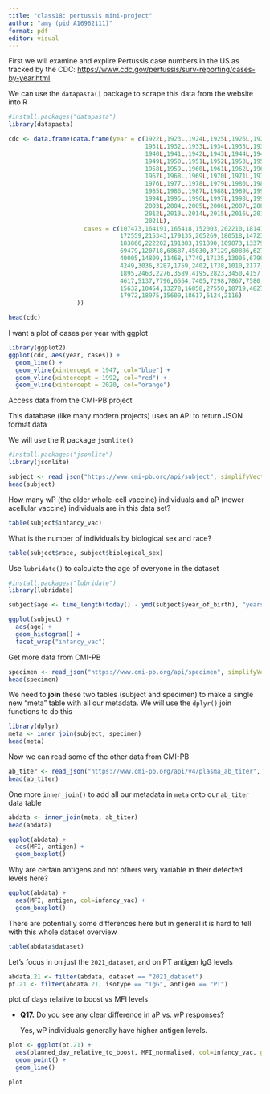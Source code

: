 ```yaml
---
title: "class18: pertussis mini-project"
author: "amy (pid A16962111)"
format: pdf
editor: visual
---
```


First we will examine and explire Pertussis case numbers in the US as tracked by the CDC: <https://www.cdc.gov/pertussis/surv-reporting/cases-by-year.html>

We can use the `datapasta()` package to scrape this data from the website into R

```r
#install.packages("datapasta")
library(datapasta)
```

```r
cdc <- data.frame(data.frame(year = c(1922L,1923L,1924L,1925L,1926L,1927L,1928L,1929L,1930L,
                                      1931L,1932L,1933L,1934L,1935L,1936L,1937L,1938L,1939L,
                                      1940L,1941L,1942L,1943L,1944L,1945L,1946L,1947L,1948L,
                                      1949L,1950L,1951L,1952L,1953L,1954L,1955L,1956L,1957L,
                                      1958L,1959L,1960L,1961L,1962L,1963L,1964L,1965L,1966L,
                                      1967L,1968L,1969L,1970L,1971L,1972L,1973L,1974L,1975L,
                                      1976L,1977L,1978L,1979L,1980L,1981L,1982L,1983L,1984L,
                                      1985L,1986L,1987L,1988L,1989L,1990L,1991L,1992L,1993L,
                                      1994L,1995L,1996L,1997L,1998L,1999L,2000L,2001L,2002L,
                                      2003L,2004L,2005L,2006L,2007L,2008L,2009L,2010L,2011L,
                                      2012L,2013L,2014L,2015L,2016L,2017L,2018L,2019L,2020L,
                                      2021L),
                     cases = c(107473,164191,165418,152003,202210,181411,161799,197371,166914,
                               172559,215343,179135,265269,180518,147237,214652,227319,103188,
                               183866,222202,191383,191890,109873,133792,109860,156517,74715,
                               69479,120718,68687,45030,37129,60886,62786,31732,28295,32148,
                               40005,14809,11468,17749,17135,13005,6799,7717,9718,4810,3285,
                               4249,3036,3287,1759,2402,1738,1010,2177,2063,1623,1730,1248,
                               1895,2463,2276,3589,4195,2823,3450,4157,4570,2719,4083,6586,
                               4617,5137,7796,6564,7405,7298,7867,7580,9771,11647,25827,25616,
                               15632,10454,13278,16858,27550,18719,48277,28639,32971,20762,
                               17972,18975,15609,18617,6124,2116)
                   ))
```

```r
head(cdc)
```

I want a plot of cases per year with ggplot

```r
library(ggplot2)
ggplot(cdc, aes(year, cases)) +
  geom_line() +
  geom_vline(xintercept = 1947, col="blue") +
  geom_vline(xintercept = 1992, col="red") +
  geom_vline(xintercept = 2020, col="orange")
```

Access data from the CMI-PB project

This database (like many modern projects) uses an API to return JSON format data

We will use the R package `jsonlite()`

```r
#install.packages("jsonlite")
library(jsonlite)

subject <- read_json("https://www.cmi-pb.org/api/subject", simplifyVector = TRUE) 
head(subject)
```

How many wP (the older whole-cell vaccine) individuals and aP (newer acellular vaccine) individuals are in this data set?

```r
table(subject$infancy_vac)
```

What is the number of individuals by biological sex and race?

```r
table(subject$race, subject$biological_sex)
```

Use `lubridate()` to calculate the age of everyone in the dataset

```r
#install.packages("lubridate")
library(lubridate)

subject$age <- time_length(today() - ymd(subject$year_of_birth), "years")
```

```r
ggplot(subject) + 
  aes(age) +
  geom_histogram() +
  facet_wrap("infancy_vac")
```

Get more data from CMI-PB

```r
specimen <- read_json("https://www.cmi-pb.org/api/specimen", simplifyVector = TRUE) 
head(specimen)
```

We need to **join** these two tables (subject and specimen) to make a single new "meta" table with all our metadata. We will use the `dplyr()` join functions to do this

```r
library(dplyr)
meta <- inner_join(subject, specimen)
head(meta)
```

Now we can read some of the other data from CMI-PB

```r
ab_titer <- read_json("https://www.cmi-pb.org/api/v4/plasma_ab_titer", simplifyVector = T)
head(ab_titer)
```

One more `inner_join()` to add all our metadata in `meta` onto our `ab_titer` data table

```r
abdata <- inner_join(meta, ab_titer)
head(abdata)
```

```r
ggplot(abdata) +
  aes(MFI, antigen) +
  geom_boxplot()
```

Why are certain antigens and not others very variable in their detected levels here?

```r
ggplot(abdata) +
  aes(MFI, antigen, col=infancy_vac) +
  geom_boxplot()
```

There are potentially some differences here but in general it is hard to tell with this whole dataset overview

```r
table(abdata$dataset)
```

Let's focus in on just the `2021_dataset`, and on PT antigen IgG levels

```r
abdata.21 <- filter(abdata, dataset == "2021_dataset")
pt.21 <- filter(abdata.21, isotype == "IgG", antigen == "PT")
```

plot of days relative to boost vs MFI levels

-   **Q17.** Do you see any clear difference in aP vs. wP responses?

    Yes, wP individuals generally have higher antigen levels.

```r
plot <- ggplot(pt.21) +
  aes(planned_day_relative_to_boost, MFI_normalised, col=infancy_vac, group=subject_id) +
  geom_point() +
  geom_line()

plot
```
